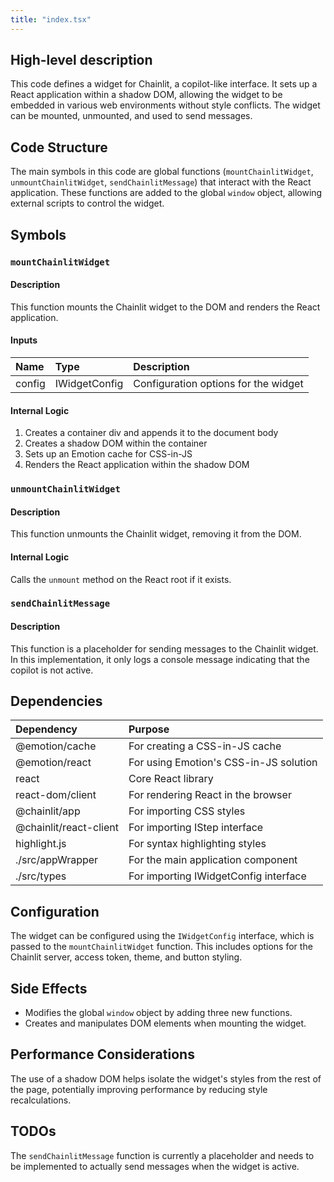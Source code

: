 ```yaml
---
title: "index.tsx"
---
```


## High-level description
This code defines a widget for Chainlit, a copilot-like interface. It sets up a React application within a shadow DOM, allowing the widget to be embedded in various web environments without style conflicts. The widget can be mounted, unmounted, and used to send messages.

## Code Structure
The main symbols in this code are global functions (`mountChainlitWidget`, `unmountChainlitWidget`, `sendChainlitMessage`) that interact with the React application. These functions are added to the global `window` object, allowing external scripts to control the widget.

## Symbols

### `mountChainlitWidget`
#### Description
This function mounts the Chainlit widget to the DOM and renders the React application.

#### Inputs
| Name | Type | Description |
|:-----|:-----|:------------|
| config | IWidgetConfig | Configuration options for the widget |

#### Internal Logic
1. Creates a container div and appends it to the document body
2. Creates a shadow DOM within the container
3. Sets up an Emotion cache for CSS-in-JS
4. Renders the React application within the shadow DOM

### `unmountChainlitWidget`
#### Description
This function unmounts the Chainlit widget, removing it from the DOM.

#### Internal Logic
Calls the `unmount` method on the React root if it exists.

### `sendChainlitMessage`
#### Description
This function is a placeholder for sending messages to the Chainlit widget. In this implementation, it only logs a console message indicating that the copilot is not active.

## Dependencies
| Dependency | Purpose |
|:-----------|:--------|
| @emotion/cache | For creating a CSS-in-JS cache |
| @emotion/react | For using Emotion's CSS-in-JS solution |
| react | Core React library |
| react-dom/client | For rendering React in the browser |
| @chainlit/app | For importing CSS styles |
| @chainlit/react-client | For importing IStep interface |
| highlight.js | For syntax highlighting styles |
| ./src/appWrapper | For the main application component |
| ./src/types | For importing IWidgetConfig interface |

## Configuration
The widget can be configured using the `IWidgetConfig` interface, which is passed to the `mountChainlitWidget` function. This includes options for the Chainlit server, access token, theme, and button styling.

## Side Effects
- Modifies the global `window` object by adding three new functions.
- Creates and manipulates DOM elements when mounting the widget.

## Performance Considerations
The use of a shadow DOM helps isolate the widget's styles from the rest of the page, potentially improving performance by reducing style recalculations.

## TODOs
The `sendChainlitMessage` function is currently a placeholder and needs to be implemented to actually send messages when the widget is active.